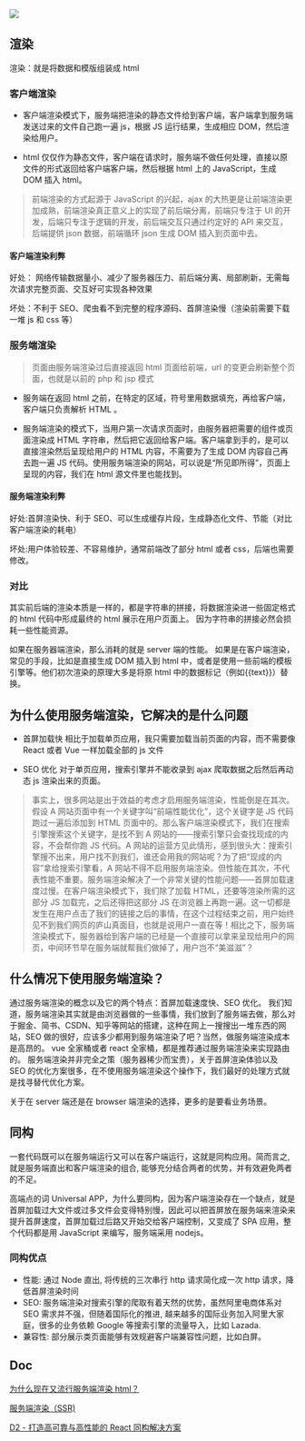 ![](https://raw.githubusercontent.com/easterCat/img-package/master/img/50038933-4c661980-0064-11e9-9eba-985fdcc3c821.png)

## 渲染

渲染：就是将数据和模版组装成 html

### 客户端渲染

- 客户端渲染模式下，服务端把渲染的静态文件给到客户端，客户端拿到服务端发送过来的文件自己跑一遍 js，根据 JS 运行结果，生成相应 DOM，然后渲染给用户。

- html 仅仅作为静态文件，客户端在请求时，服务端不做任何处理，直接以原文件的形式返回给客户端客户端，然后根据 html 上的 JavaScript，生成 DOM 插入 html。

> 前端渲染的方式起源于 JavaScript 的兴起，ajax 的大热更是让前端渲染更加成熟，前端渲染真正意义上的实现了前后端分离，前端只专注于 UI 的开发，后端只专注于逻辑的开发，前后端交互只通过约定好的 API 来交互，后端提供 json 数据，前端循环 json 生成 DOM 插入到页面中去。

#### 客户端渲染利弊

好处： 网络传输数据量小、减少了服务器压力、前后端分离、局部刷新，无需每次请求完整页面、交互好可实现各种效果

坏处：不利于 SEO、爬虫看不到完整的程序源码、首屏渲染慢（渲染前需要下载一堆 js 和 css 等）

### 服务端渲染

> 页面由服务端渲染过后直接返回 html 页面给前端，url 的变更会刷新整个页面，也就是以前的 php 和 jsp 模式

- 服务端在返回 html 之前，在特定的区域，符号里用数据填充，再给客户端，客户端只负责解析 HTML 。

- 服务端渲染的模式下，当用户第一次请求页面时，由服务器把需要的组件或页面渲染成 HTML 字符串，然后把它返回给客户端。客户端拿到手的，是可以直接渲染然后呈现给用户的 HTML 内容，不需要为了生成 DOM 内容自己再去跑一遍 JS 代码。使用服务端渲染的网站，可以说是“所见即所得”，页面上呈现的内容，我们在 html 源文件里也能找到。

#### 服务端渲染利弊

好处:首屏渲染快、利于 SEO、可以生成缓存片段，生成静态化文件、节能（对比客户端渲染的耗电）

坏处:用户体验较差、不容易维护，通常前端改了部分 html 或者 css，后端也需要修改。

### 对比

其实前后端的渲染本质是一样的，都是字符串的拼接，将数据渲染进一些固定格式的 html 代码中形成最终的 html 展示在用户页面上。 因为字符串的拼接必然会损耗一些性能资源。

如果在服务器端渲染，那么消耗的就是 server 端的性能。
如果是在客户端渲染，常见的手段，比如是直接生成 DOM 插入到 html 中，或者是使用一些前端的模板引擎等。他们初次渲染的原理大多是将原 html 中的数据标记（例如{{text}}）替换。

## 为什么使用服务端渲染，它解决的是什么问题

- 首屏加载快 相比于加载单页应用，我只需要加载当前页面的内容，而不需要像 React 或者 Vue 一样加载全部的 js 文件

- SEO 优化 对于单页应用，搜索引擎并不能收录到 ajax 爬取数据之后然后再动态 js 渲染出来的页面。

> 事实上，很多网站是出于效益的考虑才启用服务端渲染，性能倒是在其次。假设 A 网站页面中有一个关键字叫“前端性能优化”，这个关键字是 JS 代码跑过一遍后添加到 HTML 页面中的。那么客户端渲染模式下，我们在搜索引擎搜索这个关键字，是找不到 A 网站的——搜索引擎只会查找现成的内容，不会帮你跑 JS 代码。A 网站的运营方见此情形，感到很头大：搜索引擎搜不出来，用户找不到我们，谁还会用我的网站呢？为了把“现成的内容”拿给搜索引擎看，A 网站不得不启用服务端渲染。但性能在其次，不代表性能不重要。服务端渲染解决了一个非常关键的性能问题——首屏加载速度过慢。在客户端渲染模式下，我们除了加载 HTML，还要等渲染所需的这部分 JS 加载完，之后还得把这部分 JS 在浏览器上再跑一遍。这一切都是发生在用户点击了我们的链接之后的事情，在这个过程结束之前，用户始终见不到我们网页的庐山真面目，也就是说用户一直在等！相比之下，服务端渲染模式下，服务器给到客户端的已经是一个直接可以拿来呈现给用户的网页，中间环节早在服务端就帮我们做掉了，用户岂不“美滋滋”？

## 什么情况下使用服务端渲染？

通过服务端渲染的概念以及它的两个特点：首屏加载速度快、SEO 优化。
我们知道，服务端渲染其实就是由浏览器做的一些事情，我们放到了服务端去做，那么对于掘金、简书、CSDN、知乎等网站的搭建，这种在网上一搜搜出一堆东西的网站，SEO 做的很好，应该多少都用到服务端渲染了吧？当然，做服务端渲染成本是高昂的。
vue 全家桶或者 react 全家桶，都是推荐通过服务端渲染来实现路由的。
服务端渲染并非完全之策（服务器稀少而宝贵），关于首屏渲染体验以及 SEO 的优化方案很多，在不使用服务端渲染这个操作下，我们最好的处理方式就是找寻替代优化方案。

关于在 server 端还是在 browser 端渲染的选择，更多的是要看业务场景。

## 同构

一套代码既可以在服务端运行又可以在客户端运行，这就是同构应用。简而言之, 就是服务端直出和客户端渲染的组合, 能够充分结合两者的优势，并有效避免两者的不足。

高端点的词 Universal APP，为什么要同构，因为客户端渲染存在一个缺点，就是首屏加载过大文件或过多文件会变得特别慢，因此可以把首屏放在服务端来渲染来提升首屏速度，首屏加载过后路又开始交给客户端控制，又变成了 SPA 应用，整个代码都是用 JavaScript 来编写，服务端采用 nodejs。

### 同构优点

- 性能: 通过 Node 直出, 将传统的三次串行 http 请求简化成一次 http 请求，降低首屏渲染时间
- SEO: 服务端渲染对搜索引擎的爬取有着天然的优势，虽然阿里电商体系对 SEO 需求并不强，但随着国际化的推进, 越来越多的国际业务加入阿里大家庭，很多的业务依赖 Google 等搜索引擎的流量导入，比如 Lazada.
- 兼容性: 部分展示类页面能够有效规避客户端兼容性问题，比如白屏。

## Doc

[为什么现在又流行服务端渲染 html？](https://www.zhihu.com/question/59578433)

[服务端渲染（SSR)](https://juejin.im/post/5c068fd8f265da61524d2abc)

[D2 - 打造高可靠与高性能的 React 同构解决方案](https://zhuanlan.zhihu.com/p/32124393)
